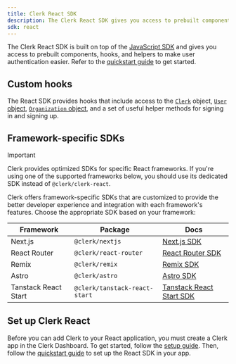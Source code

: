 ```yaml
---
title: Clerk React SDK
description: The Clerk React SDK gives you access to prebuilt components, React hooks, and helpers to make user authentication easier.
sdk: react
---
```


The Clerk React SDK is built on top of the [JavaScript SDK](/docs/reference/javascript/overview) and gives you access to prebuilt components, hooks, and helpers to make user authentication easier. Refer to the [quickstart guide](/docs/react/getting-started/quickstart) to get started.

## Custom hooks

The React SDK provides hooks that include access to the [`Clerk`](/docs/reference/javascript/clerk) object, [`User` object](/docs/reference/javascript/user), [`Organization` object](/docs/reference/javascript/organization), and a set of useful helper methods for signing in and signing up.

<Include src="_partials/hooks/hook-list" />

## Framework-specific SDKs

> [!IMPORTANT]
> Clerk provides optimized SDKs for specific React frameworks. If you're using one of the supported frameworks below, you should use its dedicated SDK instead of `@clerk/clerk-react`.

Clerk offers framework-specific SDKs that are customized to provide the better developer experience and integration with each framework's features. Choose the appropriate SDK based on your framework:

| Framework | Package | Docs |
| - | - | - |
| Next.js | `@clerk/nextjs` | [Next.js SDK](/docs/reference/nextjs/overview) |
| React Router | `@clerk/react-router` | [React Router SDK](/docs/reference/react-router/overview) |
| Remix | `@clerk/remix` | [Remix SDK](/docs/reference/remix/clerk-app) |
| Astro | `@clerk/astro` | [Astro SDK](/docs/reference/astro/overview) |
| Tanstack React Start | `@clerk/tanstack-react-start` | [Tanstack React Start SDK](/docs/reference/tanstack-react-start/overview) |

## Set up Clerk React

Before you can add Clerk to your React application, you must create a Clerk app in the Clerk Dashboard. To get started, follow the [setup guide](/docs/getting-started/quickstart/setup-clerk). Then, follow the [quickstart guide](/docs/react/getting-started/quickstart) to set up the React SDK in your app.
